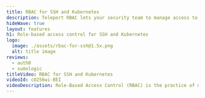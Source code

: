 ```yaml
---
title: RBAC for SSH and Kubernetes
description: Teleport RBAC lets your security team to manage access to computing infrastructure. RBAC works in conjunction with a single sign-on (SSO) against a central identity provider such as Okta, ADFS, or any other SAML provider.
hideWave: true
layout: features
h1: Role-based access control for SSH and Kubernetes
logo:
  image: ./assets/rbac-for-ssh@1.5x.png
  alt: title image
reviews:
  - auth0
  - sumologic
titleVideo: RBAC for SSH and Kubernetes
videoId: cO256wi-BEI
videoDescription: Role-Based Access Control (RBAC) is the practice of managing privileged access to infrastructure through a central directory of users, roles, and teams. Authorization is granted to groups (or roles) within a company directory. This allows individuals to access secured infrastructure by simply authenticating their identity, usually through a Single Sign-on (SSO) solution tied to the directory.
---
```



<SectionTabs>
  <SectionTabs.Item
    src="./assets/mfa.svg"
    title="Multi-factor authentication (MFA)"
    description="Integrating with company-wide SSO enables two-factor authentication (2FA) for SSH sessions using the same access control plane, simplifying management and audit."
  >
    <Terminal></Terminal>
  </SectionTabs.Item>
  <SectionTabs.Item
    src="./assets/move-away.svg"
    title="Enforce infrastructure and data compliance"
    description="Isolate production environments and production data from specific roles and teams, or limit access to certain roles and teams. Enforce policies like 'Developers must never see production data with ease'"
  >
    <Terminal></Terminal>
  </SectionTabs.Item>
  <SectionTabs.Item
    src="./assets/onboard-collab.svg"
    title="Compliant process for onboarding and transferring employees"
    description="Ensure privileged access permissions stay up-to-date as individuals switch roles or leave the company."
  >
    <Terminal></Terminal>
  </SectionTabs.Item>
  <SectionTabs.Item
    src="./assets/protect-sessions.svg"
    title="Prohibit root access for all roles"
    description="Teleport RBAC allows security administrators to remove the need to use root privileges. RBAC also separates SSH permissions management from server management."
  >
    <Terminal></Terminal>
  </SectionTabs.Item>
</SectionTabs>
